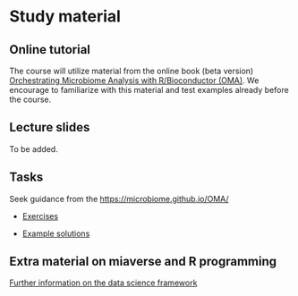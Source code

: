 # Study material {#material}

## Online tutorial

The course will utilize material from the online book (beta version)
[Orchestrating Microbiome Analysis with R/Bioconductor
(OMA)](https://microbiome.github.io/OMA/). We encourage to familiarize
with this material and test examples already before the course.


## Lecture slides

To be added.

<!--[Slides](https://github.com/microbiome/course_2022_oulu/tree/main/slides)-->


## Tasks

Seek guidance from the [https://microbiome.github.io/OMA/](https://microbiome.github.io/OMA/)

 * [Exercises](https://microbiome.github.io/OMA/exercises.html)

 * [Example solutions](https://github.com/microbiome/course_2022_radboud/blob/main/example_solutions.Rmd)



## Extra material on miaverse and R programming

[Further information on the data science framework](https://microbiome.github.io/OMA/resources.html)

